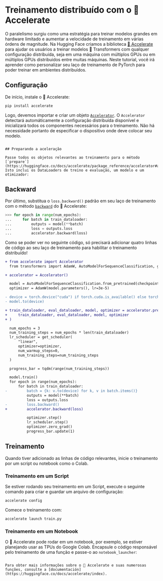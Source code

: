 <!--Copyright 2022 The HuggingFace Team. All rights reserved.

Licensed under the Apache License, Version 2.0 (the "License"); you may not use this file except in compliance with
the License. You may obtain a copy of the License at

http://www.apache.org/licenses/LICENSE-2.0

Unless required by applicable law or agreed to in writing, software distributed under the License is distributed on
an "AS IS" BASIS, WITHOUT WARRANTIES OR CONDITIONS OF ANY KIND, either express or implied. See the License for the
specific language governing permissions and limitations under the License.
-->

# Treinamento distribuído com o 🤗 Accelerate

O paralelismo surgiu como uma estratégia para treinar modelos grandes em hardware limitado e aumentar a velocidade
de treinamento em várias órdens de magnitude. Na Hugging Face criamos a biblioteca [🤗 Accelerate](https://huggingface.co/docs/accelerate)
para ajudar os usuários a treinar modelos 🤗 Transformers com qualquer configuração distribuída, seja em uma máquina
com múltiplos GPUs ou em múltiplos GPUs distribuidos entre muitas máquinas. Neste tutorial, você irá aprender como
personalizar seu laço de treinamento de PyTorch para poder treinar em ambientes distribuídos.

## Configuração

De início, instale o 🤗 Accelerate:

```bash
pip install accelerate
```

Logo, devemos importar e criar um objeto [`Accelerator`](https://huggingface.co/docs/accelerate/package_reference/accelerator#accelerate.Accelerator).
O `Accelerator` detectará automáticamente a configuração distribuída disponível e inicializará todos os
componentes necessários para o treinamento. Não há necessidade portanto de especificar o dispositivo onde deve colocar seu modelo.

``````

## Preparando a aceleração

Passe todos os objetos relevantes ao treinamento para o método [`prepare`](https://huggingface.co/docs/accelerate/package_reference/accelerator#accelerate.Accelerator.prepare).
Isto inclui os DataLoaders de treino e evaluação, um modelo e um otimizador:

``````

## Backward

Por último, substitua o `loss.backward()` padrão em seu laço de treinamento com o método [`backward`](https://huggingface.co/docs/accelerate/package_reference/accelerator#accelerate.Accelerator.backward) do 🤗 Accelerate:

```py
>>> for epoch in range(num_epochs):
...     for batch in train_dataloader:
...         outputs = model(**batch)
...         loss = outputs.loss
...         accelerator.backward(loss)

```

Como se poder ver no seguinte código, só precisará adicionar quatro linhas de código ao seu laço de treinamento
para habilitar o treinamento distribuído!

```diff
+ from accelerate import Accelerator
  from transformers import AdamW, AutoModelForSequenceClassification, get_scheduler

+ accelerator = Accelerator()

  model = AutoModelForSequenceClassification.from_pretrained(checkpoint, num_labels=2)
  optimizer = AdamW(model.parameters(), lr=3e-5)

- device = torch.device("cuda") if torch.cuda.is_available() else torch.device("cpu")
- model.to(device)

+ train_dataloader, eval_dataloader, model, optimizer = accelerator.prepare(
+     train_dataloader, eval_dataloader, model, optimizer
+ )

  num_epochs = 3
  num_training_steps = num_epochs * len(train_dataloader)
  lr_scheduler = get_scheduler(
      "linear",
      optimizer=optimizer,
      num_warmup_steps=0,
      num_training_steps=num_training_steps
  )

  progress_bar = tqdm(range(num_training_steps))

  model.train()
  for epoch in range(num_epochs):
      for batch in train_dataloader:
-         batch = {k: v.to(device) for k, v in batch.items()}
          outputs = model(**batch)
          loss = outputs.loss
-         loss.backward()
+         accelerator.backward(loss)

          optimizer.step()
          lr_scheduler.step()
          optimizer.zero_grad()
          progress_bar.update(1)
```

## Treinamento

Quando tiver adicionado as linhas de código relevantes, inicie o treinamento por um script ou notebook como o Colab.

### Treinamento em um Script

Se estiver rodando seu treinamento em um Script, execute o seguinte comando para criar e guardar um arquivo de configuração:

```bash
accelerate config
```

Comece o treinamento com:

```bash
accelerate launch train.py
```

### Treinamento em um Notebook

O 🤗 Accelerate pode rodar em um notebook, por exemplo, se estiver planejando usar as TPUs do Google Colab.
Encapsule o código responsável pelo treinamento de uma função e passe-o ao `notebook_launcher`:

``````

Para obter mais informações sobre o 🤗 Accelerate e suas numerosas funções, consulte a [documentación](https://huggingface.co/docs/accelerate/index).

